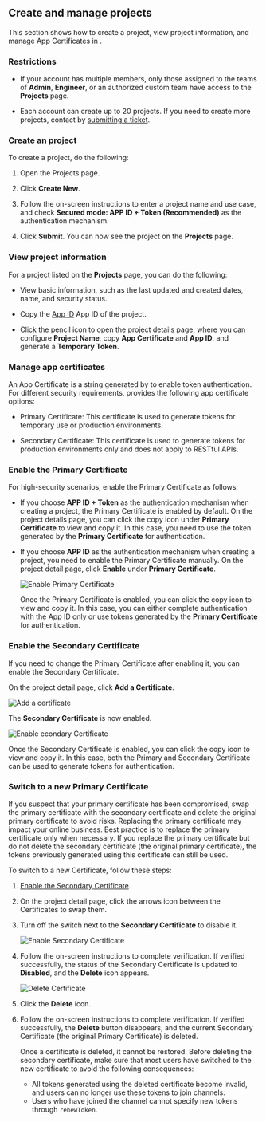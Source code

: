 
## Create and manage projects

This section shows how to create a project, view project information, and manage App Certificates in <Vg k="CONSOLE" />.

### Restrictions

-   If your account has multiple members, only those assigned to the teams of **Admin**, **Engineer**, or an authorized custom team have access to the **Projects** page.

-   Each <Vg k="COMPANY" /> account can create up to 20 projects. If you need to create more projects, contact <Vg k="COMPANY" /> by [submitting a ticket](https://agora-ticket.agora.io/).

### Create an <Vg k="COMPANY" /> project

To create a project, do the following:

1.  Open the <Link to="{{Global.AGORA_CONSOLE_URL}}/project-management">Projects</Link> page.

2.  Click **Create New**.

3.  Follow the on-screen instructions to enter a project name and use case, and check **Secured mode: APP ID + Token (Recommended)** as the authentication mechanism.

4.  Click **Submit**. You can now see the project on the **Projects** page.

### View project information

For a project listed on the **Projects** page, you can do the following:

-   View basic information, such as the last updated and created dates, name, and security status.

-   Copy the <ProductWrapper notAllowed="broadcast-streaming" > <ProductWrapper notAllowed="on-premise-recording" > [App ID](../reference/glossary#app-id)</ProductWrapper> </ProductWrapper> <ProductWrapper product="broadcast-streaming"> App ID</ProductWrapper> of the project.

-   Click the pencil icon to open the project details page, where you can configure **Project Name**, copy **App Certificate** and **App ID**, and generate a **Temporary Token**.

### Manage app certificates

An App Certificate is a string generated by <Vg k="CONSOLE" /> to enable token authentication. For different security requirements, <Vg k="COMPANY" /> provides the following app certificate options:

-   Primary Certificate: This certificate is used to generate tokens for temporary use or production environments.

-   Secondary Certificate: This certificate is used to generate tokens for production environments only and does not apply to RESTful APIs.

### Enable the Primary Certificate

For high-security scenarios, enable the Primary Certificate as follows:

-   If you choose **APP ID + Token** as the authentication mechanism when creating a project, the Primary Certificate is enabled by default. On the project details page, you can click the copy icon under **Primary Certificate** to view and copy it.  In this case, you need to use the token generated by the **Primary Certificate** for authentication.

-   If you choose **APP ID** as the authentication mechanism when creating a project, you need to enable the Primary Certificate manually. On the project detail page, click **Enable** under **Primary Certificate**.

    ![Enable Primary Certificate](/images/common/console-enable-primary-certificate.png)

    Once the Primary Certificate is enabled, you can click the copy icon to view and copy it. In this case, you can either complete authentication with the App ID only or use tokens generated by the **Primary Certificate** for authentication.

### Enable the Secondary Certificate

If you need to change the Primary Certificate after enabling it, you can enable the Secondary Certificate.

On the project detail page, click **Add a Certificate**.

![Add a certificate](/images/common/console-add-certificate.png)

The **Secondary Certificate** is now enabled.

![Enable econdary Certificate](/images/common/console-enable-secondary-certificate.png)

Once the Secondary Certificate is enabled, you can click the copy icon to view and copy it. In this case, both the Primary and Secondary Certificate can be used to generate tokens for authentication.

### Switch to a new Primary Certificate

If you suspect that your primary certificate has been compromised, swap the primary certificate with the secondary certificate and delete the original primary certificate to avoid risks. Replacing the primary certificate may impact your online business. Best practice is to replace the primary certificate only when necessary. If you replace the primary certificate but do not delete the secondary certificate (the original primary certificate), the tokens previously generated using this certificate can still be used.

To switch to a new Certificate, follow these steps:

1.  [Enable the Secondary Certificate](#enable-the-secondary-certificate).

1.  On the project detail page, click the arrows icon between the Certificates to swap them.

1.  Turn off the switch next to the **Secondary Certificate** to disable it.

    ![Enable Secondary Certificate](/images/common/console-enable-secondary-certificate.png)

1.  Follow the on-screen instructions to complete verification. If verified successfully, the status of the Secondary Certificate is updated to **Disabled**, and the **Delete** icon appears.

    ![Delete Certificate](/images/common/console-delete-certificate.png)

1.  Click the **Delete** icon.

1.  Follow the on-screen instructions to complete verification. If verified successfully, the **Delete** button disappears, and the current Secondary Certificate (the original Primary Certificate) is deleted.

    <Admonition type="caution">
    Once a certificate is deleted, it cannot be restored. Before deleting the secondary certificate, make sure that most users have switched to the new certificate to avoid the following consequences:

    - All tokens generated using the deleted certificate become invalid, and users can no longer use these tokens to join channels.
    - Users who have joined the channel cannot specify new tokens through `renewToken`.
    </Admonition>
    